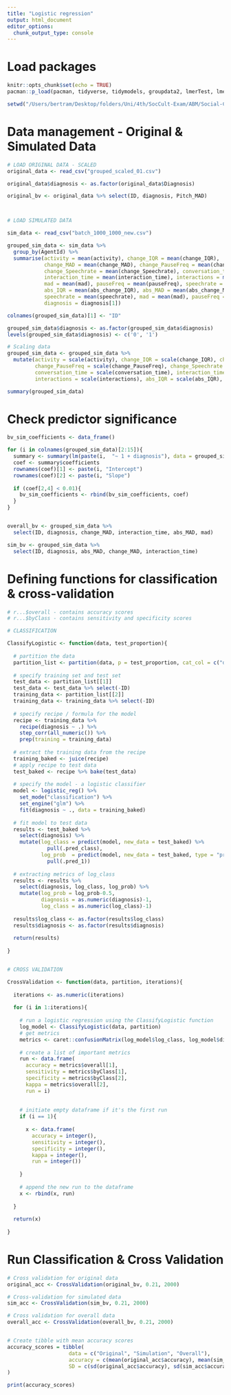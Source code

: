 ```yaml
---
title: "Logistic regression"
output: html_document
editor_options: 
  chunk_output_type: console
---
```



# Load packages
```r
knitr::opts_chunk$set(echo = TRUE)
pacman::p_load(pacman, tidyverse, tidymodels, groupdata2, lmerTest, lme4, kernlab, ggplot2, dplyr, caret)

setwd("/Users/bertram/Desktop/folders/Uni/4th/SocCult-Exam/ABM/Social-Cultural-Dynamics")
```


# Data management - Original & Simulated Data
```r

# LOAD ORIGINAL DATA - SCALED
original_data <- read_csv("grouped_scaled_01.csv")

original_data$diagnosis <- as.factor(original_data$Diagnosis)

original_bv <- original_data %>% select(ID, diagnosis, Pitch_MAD)



# LOAD SIMULATED DATA

sim_data <- read_csv("batch_1000_1000_new.csv")

grouped_sim_data <- sim_data %>% 
  group_by(AgentId) %>% 
  summarise(activity = mean(activity), change_IQR = mean(change_IQR),
            change_MAD = mean(change_MAD), change_PauseFreq = mean(change_PauseFreq),
            change_Speechrate = mean(change_Speechrate), conversation_time = mean(conversation_time),
            interaction_time = mean(interaction_time), interactions = mean(interactions),
            mad = mean(mad), pauseFreq = mean(pauseFreq), speechrate = mean(speechrate), 
            abs_IQR = mean(abs_change_IQR), abs_MAD = mean(abs_change_MAD), IQR = mean(IQR),
            speechrate = mean(speechrate), mad = mean(mad), pauseFreq = mean(pauseFreq),
            diagnosis = diagnosis[1])

colnames(grouped_sim_data)[1] <- "ID"

grouped_sim_data$diagnosis <- as.factor(grouped_sim_data$diagnosis)
levels(grouped_sim_data$diagnosis) <- c('0', '1')

# Scaling data
grouped_sim_data <- grouped_sim_data %>% 
  mutate(activity = scale(activity), change_IQR = scale(change_IQR), change_MAD = scale(change_MAD),
         change_PauseFreq = scale(change_PauseFreq), change_Speechrate = scale(change_Speechrate),
         conversation_time = scale(conversation_time), interaction_time = scale(interaction_time),
         interactions = scale(interactions), abs_IQR = scale(abs_IQR), abs_MAD = scale(abs_MAD))

summary(grouped_sim_data)

```


# Check predictor significance
```r
bv_sim_coefficients <- data_frame()

for (i in colnames(grouped_sim_data)[2:15]){
  summary <- summary(lm(paste(i,  "~ 1 + diagnosis"), data = grouped_sim_data))
  coef <- summary$coefficients
  rownames(coef)[1] <- paste(i, "Intercept")
  rownames(coef)[2] <- paste(i, "Slope")
  
  if (coef[2,4] < 0.01){
    bv_sim_coefficients <- rbind(bv_sim_coefficients, coef)
  }
}


overall_bv <- grouped_sim_data %>% 
  select(ID, diagnosis, change_MAD, interaction_time, abs_MAD, mad)

sim_bv <- grouped_sim_data %>% 
  select(ID, diagnosis, abs_MAD, change_MAD, interaction_time)

```


# Defining functions for classification & cross-validation
```r

# r...$overall - contains accuracy scores
# r...$byClass - contains sensitivity and specificity scores

# CLASSIFICATION

ClassifyLogistic <- function(data, test_proportion){
  
  # partition the data
  partition_list <- partition(data, p = test_proportion, cat_col = c("diagnosis"), list_out = T)
  
  # specify training set and test set
  test_data <- partition_list[[1]]
  test_data <- test_data %>% select(-ID)
  training_data <- partition_list[[2]]
  training_data <- training_data %>% select(-ID)
  
  # specify recipe / formula for the model
  recipe <- training_data %>%
    recipe(diagnosis ~ .) %>% 
    step_corr(all_numeric()) %>% 
    prep(training = training_data)
  
  # extract the training data from the recipe
  training_baked <- juice(recipe)
  # apply recipe to test data
  test_baked <- recipe %>% bake(test_data)
  
  # specify the model - a logistic classifier
  model <- logistic_reg() %>% 
    set_mode("classification") %>% 
    set_engine("glm") %>% 
    fit(diagnosis ~ ., data = training_baked)
  
  # fit model to test data
  results <- test_baked %>% 
    select(diagnosis) %>% 
    mutate(log_class = predict(model, new_data = test_baked) %>% 
             pull(.pred_class),
           log_prob  = predict(model, new_data = test_baked, type = "prob") %>% 
             pull(.pred_1))
  
  # extracting metrics of log_class
  results <- results %>%
    select(diagnosis, log_class, log_prob) %>% 
    mutate(log_prob = log_prob-0.5,
           diagnosis = as.numeric(diagnosis)-1,
           log_class = as.numeric(log_class)-1) 
  
  results$log_class <- as.factor(results$log_class)
  results$diagnosis <- as.factor(results$diagnosis)
  
  return(results)
  
}


# CROSS VALIDATION

CrossValidation <- function(data, partition, iterations){
  
  iterations <- as.numeric(iterations)
  
  for (i in 1:iterations){
    
    # run a logistic regression using the ClassifyLogistic function
    log_model <- ClassifyLogistic(data, partition)
    # get metrics
    metrics <- caret::confusionMatrix(log_model$log_class, log_model$diagnosis, positive="0")
    
    # create a list of important metrics
    run <- data.frame(
      accuracy = metrics$overall[1],
      sensitivity = metrics$byClass[1],
      specificity = metrics$byClass[2],
      kappa = metrics$overall[2],
      run = i)
    
    
    # initiate empty dataframe if it's the first run
    if (i == 1){
      
      x <- data.frame(
        accuracy = integer(),
        sensitivity = integer(),
        specificity = integer(),
        kappa = integer(),
        run = integer())
      
    }
    
    # append the new run to the dataframe
    x <- rbind(x, run)
  
  }
  
  return(x)
  
}


```


# Run Classification & Cross Validation
```r

# Cross validation for original data
original_acc <- CrossValidation(original_bv, 0.21, 2000)

# Cross-validation for simulated data
sim_acc <- CrossValidation(sim_bv, 0.21, 2000)

# Cross validation for overall data
overall_acc <- CrossValidation(overall_bv, 0.21, 2000)


# Create tibble with mean accuracy scores
accuracy_scores = tibble(
                    data = c("Original", "Simulation", "Overall"),
                    accuracy = c(mean(original_acc$accuracy), mean(sim_acc$accuracy), mean(overall_acc$accuracy)),
                    SD = c(sd(original_acc$accuracy), sd(sim_acc$accuracy), sd((overall_acc$accuracy)))
)

print(accuracy_scores)
```


